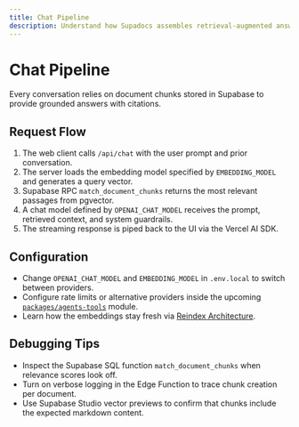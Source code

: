 ```yaml
---
title: Chat Pipeline
description: Understand how Supadocs assembles retrieval-augmented answers
---
```


# Chat Pipeline

Every conversation relies on document chunks stored in Supabase to provide grounded answers with citations.

## Request Flow

1. The web client calls `/api/chat` with the user prompt and prior conversation.
2. The server loads the embedding model specified by `EMBEDDING_MODEL` and generates a query vector.
3. Supabase RPC `match_document_chunks` returns the most relevant passages from pgvector.
4. A chat model defined by `OPENAI_CHAT_MODEL` receives the prompt, retrieved context, and system guardrails.
5. The streaming response is piped back to the UI via the Vercel AI SDK.

## Configuration

- Change `OPENAI_CHAT_MODEL` and `EMBEDDING_MODEL` in `.env.local` to switch between providers.
- Configure rate limits or alternative providers inside the upcoming [`packages/agents-tools`](/docs/agent-runtime-preview) module.
- Learn how the embeddings stay fresh via [Reindex Architecture](/docs/reindex-architecture).

## Debugging Tips

- Inspect the Supabase SQL function `match_document_chunks` when relevance scores look off.
- Turn on verbose logging in the Edge Function to trace chunk creation per document.
- Use Supabase Studio vector previews to confirm that chunks include the expected markdown content.
